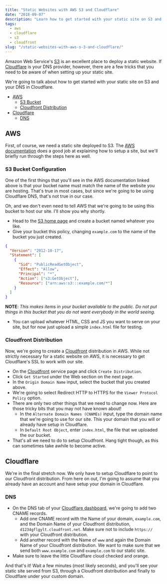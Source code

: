 ```yaml
---
title: "Static Websites with AWS S3 and Cloudflare"
date: "2018-09-07"
description: "Learn how to get started with your static site on S3 and your DNS in Cloudflare."
tags:
  - aws
  - cloudflare
  - s3
  - cloudfront
slug: "/static-websites-with-aws-s-3-and-cloudflare/"
---
```


Amazon Web Service's [S3](https://aws.amazon.com/s3/) is an excellent place to deploy a static website. If [Cloudflare](https://www.cloudflare.com/) is your DNS provider, however, there are a few tricks that you need to be aware of when setting up your static site.

We're going to talk about how to get started with your static site on S3 and your DNS in Cloudflare.

- [AWS](#AWS)
  - [S3 Bucket](#s3-bucket-configuration)
  - [Cloudfront Distribution](#cloudflare-distribution)
- [Cloudflare](#cloudflare)
  - [DNS](#dns)

## AWS

First, of course, we need a static site deployed to S3. The [AWS documentation](https://docs.aws.amazon.com/AmazonS3/latest/dev/website-hosting-custom-domain-walkthrough.html) does a good job at explaining how to setup a site, but we'll briefly run through the steps here as well.

### S3 Bucket Configuration

One of the first things that you'll see in the AWS documentation linked above is that your bucket name must match the name of the website you are hosting. That's true in most cases, but since we're going to be using Cloudflare DNS, that's not true in our case.

Oh, and we don't even need to tell AWS that we're going to be using this bucket to host our site. I'll show you why shortly.

- Head to the [S3 home page](https://s3.console.aws.amazon.com/s3/home) and create a bucket named whatever you like.
- Give your bucket this policy, changing `example.com` to the name of the bucket you just created.

```json
{
  "Version": "2012-10-17",
  "Statement": [
    {
      "Sid": "PublicReadGetObject",
      "Effect": "Allow",
      "Principal": "*",
      "Action": ["s3:GetObject"],
      "Resource": ["arn:aws:s3:::example.com/*"]
    }
  ]
}
```

**NOTE**: _This makes items in your bucket available to the public. Do not put things in this bucket that you do not want everybody in the world seeing._

- You can upload whatever HTML, CSS and JS you want to serve on your site, but for now just upload a simple `index.html` file for testing.

### Cloudfront Distribution

Now, we're going to create a [Cloudfront](https://aws.amazon.com/cloudfront/) distribution in AWS. While not strictly necessary for a static website on AWS, it is necessary to get Cloudflare's SSL to work with our site.

- On the [Cloudfront](https://console.aws.amazon.com/cloudfront/home) service page and click `Create Distribution`.
- Click `Get Started` under the Web section on the next page.
- In the `Origin Domain Name` input, select the bucket that you created above.
- We're going to select Redirect HTTP to HTTPS for the `Viewer Protocol Policy` option.
- There are only two other things that we need to change now. Here are those tricky bits that you may not have known about!
  - In the `Alternate Domain Names (CNAMEs)` input, type the domain name that we're going to use for our site. This your domain that you will or already have setup in Cloudflare.
  - In `Default Root Object`, enter `index.html`, the file that we uploaded the our bucket.
- That's all we need to do to setup Cloudfront. Hang tight though, as this can sometimes take awhile to become active.

## Cloudflare

We're in the final stretch now. We only have to setup Cloudflare to point to our Cloudfront distribution. From here on out, I'm going to assume that you already have an account and have setup your domain in Cloudflare.

### DNS

- On the DNS tab of your [Cloudflare dashboard](https://dash.cloudflare.com/), we're going to add two CNAME records.
  - Add one CNAME record with the Name of your domain, `example.com`, and the Domain Name of your Cloudfront distribution, `d1234gflgylt.cloudfront.net`. Make sure not to include `https://` with your Cloudfront distribution.
  - Add another record with the Name of `www` and again the Domain Name of your Cloudfront distribution. We want to make sure that we send both `www.example.com` and `example.com` to our static site.
- Make sure to leave the little Cloudflare cloud checked and orange.

And that's it! Wait a few minutes (most likely seconds), and you'll see your static site served from S3, through a Cloudfront distribution and finally to Cloudflare under your custom domain.

